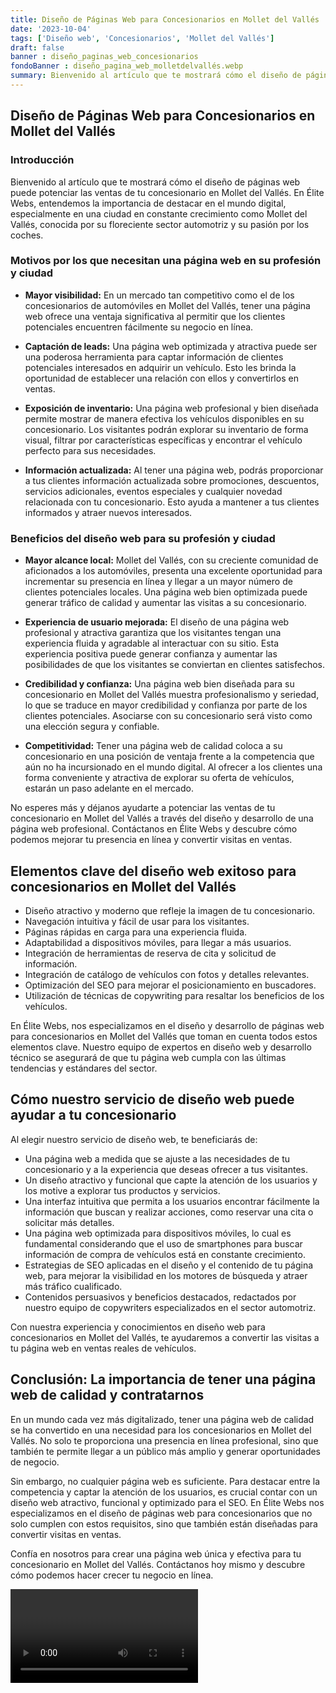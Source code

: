 ```yaml
---
title: Diseño de Páginas Web para Concesionarios en Mollet del Vallés
date: '2023-10-04'
tags: ['Diseño web', 'Concesionarios', 'Mollet del Vallés']
draft: false
banner : diseño_paginas_web_concesionarios
fondoBanner : diseño_pagina_web_molletdelvallés.webp
summary: Bienvenido al artículo que te mostrará cómo el diseño de páginas web puede potenciar las ventas de tu concesionario en Mollet del Vallés. En Élite Webs, entendemos la importancia de destacar en el mundo digital, especialmente en una ciudad en constante crecimiento como Mollet del Vallés, conocida por su floreciente sector automotriz y su pasión por los coches.
---
```


## Diseño de Páginas Web para Concesionarios en Mollet del Vallés

### Introducción

Bienvenido al artículo que te mostrará cómo el diseño de páginas web puede potenciar las ventas de tu concesionario en Mollet del Vallés. En Élite Webs, entendemos la importancia de destacar en el mundo digital, especialmente en una ciudad en constante crecimiento como Mollet del Vallés, conocida por su floreciente sector automotriz y su pasión por los coches.

### Motivos por los que necesitan una página web en su profesión y ciudad

- **Mayor visibilidad:** En un mercado tan competitivo como el de los concesionarios de automóviles en Mollet del Vallés, tener una página web ofrece una ventaja significativa al permitir que los clientes potenciales encuentren fácilmente su negocio en línea.

- **Captación de leads:** Una página web optimizada y atractiva puede ser una poderosa herramienta para captar información de clientes potenciales interesados en adquirir un vehículo. Esto les brinda la oportunidad de establecer una relación con ellos y convertirlos en ventas.

- **Exposición de inventario:** Una página web profesional y bien diseñada permite mostrar de manera efectiva los vehículos disponibles en su concesionario. Los visitantes podrán explorar su inventario de forma visual, filtrar por características específicas y encontrar el vehículo perfecto para sus necesidades.

- **Información actualizada:** Al tener una página web, podrás proporcionar a tus clientes información actualizada sobre promociones, descuentos, servicios adicionales, eventos especiales y cualquier novedad relacionada con tu concesionario. Esto ayuda a mantener a tus clientes informados y atraer nuevos interesados.

### Beneficios del diseño web para su profesión y ciudad

- **Mayor alcance local:** Mollet del Vallés, con su creciente comunidad de aficionados a los automóviles, presenta una excelente oportunidad para incrementar su presencia en línea y llegar a un mayor número de clientes potenciales locales. Una página web bien optimizada puede generar tráfico de calidad y aumentar las visitas a su concesionario.

- **Experiencia de usuario mejorada:** El diseño de una página web profesional y atractiva garantiza que los visitantes tengan una experiencia fluida y agradable al interactuar con su sitio. Esta experiencia positiva puede generar confianza y aumentar las posibilidades de que los visitantes se conviertan en clientes satisfechos.

- **Credibilidad y confianza:** Una página web bien diseñada para su concesionario en Mollet del Vallés muestra profesionalismo y seriedad, lo que se traduce en mayor credibilidad y confianza por parte de los clientes potenciales. Asociarse con su concesionario será visto como una elección segura y confiable.

- **Competitividad:** Tener una página web de calidad coloca a su concesionario en una posición de ventaja frente a la competencia que aún no ha incursionado en el mundo digital. Al ofrecer a los clientes una forma conveniente y atractiva de explorar su oferta de vehículos, estarán un paso adelante en el mercado.

No esperes más y déjanos ayudarte a potenciar las ventas de tu concesionario en Mollet del Vallés a través del diseño y desarrollo de una página web profesional. Contáctanos en Élite Webs y descubre cómo podemos mejorar tu presencia en línea y convertir visitas en ventas.

<GifSeo />

<Cta />

## Elementos clave del diseño web exitoso para concesionarios en Mollet del Vallés

- Diseño atractivo y moderno que refleje la imagen de tu concesionario.
- Navegación intuitiva y fácil de usar para los visitantes.
- Páginas rápidas en carga para una experiencia fluida.
- Adaptabilidad a dispositivos móviles, para llegar a más usuarios.
- Integración de herramientas de reserva de cita y solicitud de información.
- Integración de catálogo de vehículos con fotos y detalles relevantes.
- Optimización del SEO para mejorar el posicionamiento en buscadores.
- Utilización de técnicas de copywriting para resaltar los beneficios de los vehículos.

En Élite Webs, nos especializamos en el diseño y desarrollo de páginas web para concesionarios en Mollet del Vallés que toman en cuenta todos estos elementos clave. Nuestro equipo de expertos en diseño web y desarrollo técnico se asegurará de que tu página web cumpla con las últimas tendencias y estándares del sector.

## Cómo nuestro servicio de diseño web puede ayudar a tu concesionario

Al elegir nuestro servicio de diseño web, te beneficiarás de:

- Una página web a medida que se ajuste a las necesidades de tu concesionario y a la experiencia que deseas ofrecer a tus visitantes.
- Un diseño atractivo y funcional que capte la atención de los usuarios y los motive a explorar tus productos y servicios.
- Una interfaz intuitiva que permita a los usuarios encontrar fácilmente la información que buscan y realizar acciones, como reservar una cita o solicitar más detalles.
- Una página web optimizada para dispositivos móviles, lo cual es fundamental considerando que el uso de smartphones para buscar información de compra de vehículos está en constante crecimiento.
- Estrategias de SEO aplicadas en el diseño y el contenido de tu página web, para mejorar la visibilidad en los motores de búsqueda y atraer más tráfico cualificado.
- Contenidos persuasivos y beneficios destacados, redactados por nuestro equipo de copywriters especializados en el sector automotriz.

Con nuestra experiencia y conocimientos en diseño web para concesionarios en Mollet del Vallés, te ayudaremos a convertir las visitas a tu página web en ventas reales de vehículos.

## Conclusión: La importancia de tener una página web de calidad y contratarnos

En un mundo cada vez más digitalizado, tener una página web de calidad se ha convertido en una necesidad para los concesionarios en Mollet del Vallés. No solo te proporciona una presencia en línea profesional, sino que también te permite llegar a un público más amplio y generar oportunidades de negocio.

Sin embargo, no cualquier página web es suficiente. Para destacar entre la competencia y captar la atención de los usuarios, es crucial contar con un diseño web atractivo, funcional y optimizado para el SEO. En Élite Webs nos especializamos en el diseño de páginas web para concesionarios que no solo cumplen con estos requisitos, sino que también están diseñadas para convertir visitas en ventas.

Confía en nosotros para crear una página web única y efectiva para tu concesionario en Mollet del Vallés. Contáctanos hoy mismo y descubre cómo podemos hacer crecer tu negocio en línea.

<Video />

<CtaBot job='Concesionarios' city='Mollet del Vallés'/>

<Gmaps query='Mollet del Vallés+españa+maps' />